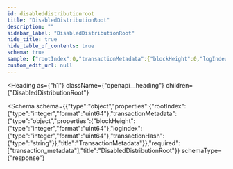 ```yaml
---
id: disableddistributionroot
title: "DisabledDistributionRoot"
description: ""
sidebar_label: "DisabledDistributionRoot"
hide_title: true
hide_table_of_contents: true
schema: true
sample: {"rootIndex":0,"transactionMetadata":{"blockHeight":0,"logIndex":0,"transactionHash":"string"}}
custom_edit_url: null
---
```



<Heading
  as={"h1"}
  className={"openapi__heading"}
  children={"DisabledDistributionRoot"}
>
</Heading>





<Schema
  schema={{"type":"object","properties":{"rootIndex":{"type":"integer","format":"uint64"},"transactionMetadata":{"type":"object","properties":{"blockHeight":{"type":"integer","format":"uint64"},"logIndex":{"type":"integer","format":"uint64"},"transactionHash":{"type":"string"}},"title":"TransactionMetadata"}},"required":["transaction_metadata"],"title":"DisabledDistributionRoot"}}
  schemaType={"response"}
>
  
</Schema>
            